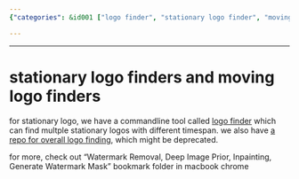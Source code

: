 ```yaml
---
{"categories": &id001 ["logo finder", "stationary logo finder", "moving logo finder", "command-line tool", "repository", "outdated", "Watermark Removal, Deep Image Prior, Inpainting, Generate Watermark Mask"], "category": "Logo Finders", "date": "2023-12-22 23:52:59", "description": "This article discusses two types of logo finders, stationary and moving. The stationary logo finder is a command-line tool, while the overall logo finding repository may be outdated. To find related information, one can refer to a 'Watermark Removal, Deep Image Prior, Inpainting, Generate Watermark Mask' bookmark folder on a MacBook Chrome browser.", "tags": *id001, "title": "stationary logo finders and moving logo finders"}

---
```


------

# stationary logo finders and moving logo finders

for stationary logo, we have a commandline tool called [logo finder](https://github.com/wernerturing/multi-delogo/blob/master/src/opencv-logo-finder/logo-finder.cpp) which can find multple stationary logos with different timespan. we also have [a repo for overall logo finding](https://github.com/rohitrango/automatic-watermark-detection), which might be deprecated.

for more, check out "Watermark Removal, Deep Image Prior, Inpainting, Generate Watermark Mask" bookmark folder in macbook chrome

